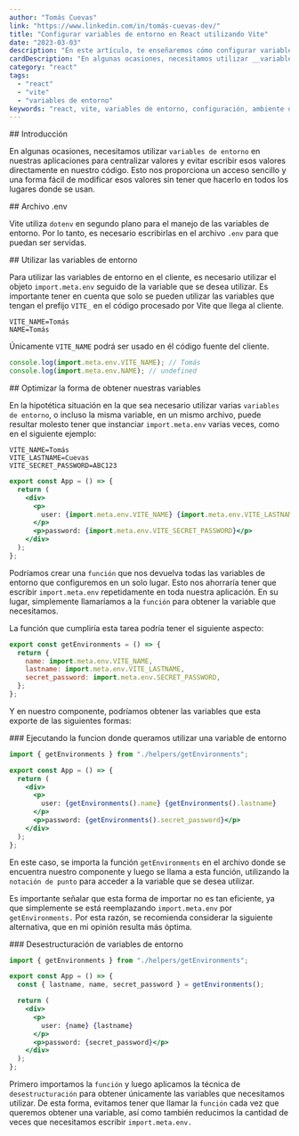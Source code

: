 ```yaml
---
author: "Tomás Cuevas"
link: "https://www.linkedin.com/in/tomás-cuevas-dev/"
title: "Configurar variables de entorno en React utilizando Vite"
date: "2023-03-03"
description: "En este artículo, te enseñaremos cómo configurar variables de entorno en React de manera sencilla y rápida cuando utilizamos Vite. Además, descubrirás cómo acceder a ellas de una forma más óptima y eficiente. ¡No te pierdas esta guía completa sobre variables de entorno en React con Vite!"
cardDescription: "En algunas ocasiones, necesitamos utilizar __variables de entorno__ en nuestras aplicaciones para centralizar valores y evitar escribir esos valores directamente en nuestro código. Esto nos proporciona un acceso sencillo y una forma fácil de modificar esos valores sin tener que hacerlo en todos los lugares donde se usan."
category: "react"
tags:
  - "react"
  - "vite"
  - "variables de entorno"
keywords: "react, vite, variables de entorno, configuración, ambiente de desarrollo, ambiente de producción, entorno local, entorno remoto, .env, .env.local, .env.production, .env.development, seguridad, autenticación, autorización, gestión de secretos, deployment, librerías, rendimiento, optimización."
---
```


<Section>
## Introducción

En algunas ocasiones, necesitamos utilizar `variables de entorno` en nuestras aplicaciones para centralizar valores y evitar escribir esos valores directamente en nuestro código. Esto nos proporciona un acceso sencillo y una forma fácil de modificar esos valores sin tener que hacerlo en todos los lugares donde se usan.

<Repository url="https://github.com/TomasCuevas/Articulos-Proyectos/tree/main/configurar-variables-de-entorno-en-react-utilizando-vite" />

</Section>

<Section>
## Archivo .env

Vite utiliza `dotenv` en segundo plano para el manejo de las variables de entorno. Por lo tanto, es necesario escribirlas en el archivo `.env` para que puedan ser servidas.

</Section>

<Section>
## Utilizar las variables de entorno

Para utilizar las variables de entorno en el cliente, es necesario utilizar el objeto `import.meta.env` seguido de la variable que se desea utilizar. Es importante tener en cuenta que solo se pueden utilizar las variables que tengan el prefijo `VITE_` en el código procesado por Vite que llega al cliente.

```text
VITE_NAME=Tomás
NAME=Tomás
```

Únicamente `VITE_NAME` podrá ser usado en él código fuente del cliente.

```js
console.log(import.meta.env.VITE_NAME); // Tomás
console.log(import.meta.env.NAME); // undefined
```

</Section>

<Section>
## Optimizar la forma de obtener nuestras variables

En la hipotética situación en la que sea necesario utilizar varias `variables de entorno`, o incluso la misma variable, en un mismo archivo, puede resultar molesto tener que instanciar `import.meta.env` varias veces, como en el siguiente ejemplo:

```text
VITE_NAME=Tomás
VITE_LASTNAME=Cuevas
VITE_SECRET_PASSWORD=ABC123
```

```jsx
export const App = () => {
  return (
    <div>
      <p>
        user: {import.meta.env.VITE_NAME} {import.meta.env.VITE_LASTNAME}
      </p>
      <p>password: {import.meta.env.VITE_SECRET_PASSWORD}</p>
    </div>
  );
};
```

Podríamos crear una `función` que nos devuelva todas las variables de entorno que configuremos en un solo lugar. Esto nos ahorraría tener que escribir `import.meta.env` repetidamente en toda nuestra aplicación. En su lugar, simplemente llamaríamos a la `función` para obtener la variable que necesitamos.

La función que cumpliría esta tarea podría tener el siguiente aspecto:

```js
export const getEnvironments = () => {
  return {
    name: import.meta.env.VITE_NAME,
    lastname: import.meta.env.VITE_LASTNAME,
    secret_password: import.meta.env.SECRET_PASSWORD,
  };
};
```

Y en nuestro componente, podríamos obtener las variables que esta exporte de las siguientes formas:

</Section>

<Section>
### Ejecutando la funcion donde queramos utilizar una variable de entorno

```jsx
import { getEnvironments } from "./helpers/getEnvironments";

export const App = () => {
  return (
    <div>
      <p>
        user: {getEnvironments().name} {getEnvironments().lastname}
      </p>
      <p>password: {getEnvironments().secret_password}</p>
    </div>
  );
};
```

En este caso, se importa la función `getEnvironments` en el archivo donde se encuentra nuestro componente y luego se llama a esta función, utilizando la `notación de punto` para acceder a la variable que se desea utilizar.

Es importante señalar que esta forma de importar no es tan eficiente, ya que simplemente se está reemplazando `import.meta.env` por `getEnvironments.` Por esta razón, se recomienda considerar la siguiente alternativa, que en mi opinión resulta más óptima.

</Section>

<Section>
### Desestructuración de variables de entorno

```jsx
import { getEnvironments } from "./helpers/getEnvironments";

export const App = () => {
  const { lastname, name, secret_password } = getEnvironments();

  return (
    <div>
      <p>
        user: {name} {lastname}
      </p>
      <p>password: {secret_password}</p>
    </div>
  );
};
```

Primero importamos la `función` y luego aplicamos la técnica de `desestructuración` para obtener únicamente las variables que necesitamos utilizar. De esta forma, evitamos tener que llamar la `función` cada vez que queremos obtener una variable, así como también reducimos la cantidad de veces que necesitamos escribir `import.meta.env.`

</Section>
